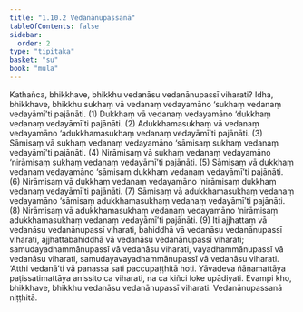 ```yaml
---
title: "1.10.2 Vedanānupassanā"
tableOfContents: false
sidebar:
  order: 2
type: "tipitaka"
basket: "su"
book: "mula"
---
```



<DynamicBreadcrumb />

<Division number="113" book="mula">

<Paragraph number="336" book="mula">
Kathañca, bhikkhave, bhikkhu vedanāsu vedanānupassī viharati? Idha, bhikkhave, bhikkhu sukhaṃ vā vedanaṃ vedayamāno ‘sukhaṃ vedanaṃ vedayāmī’ti pajānāti. (1)
</Paragraph>

<Paragraph number="337" book="mula">
Dukkhaṃ vā vedanaṃ vedayamāno ‘dukkhaṃ vedanaṃ vedayāmī’ti pajānāti. (2)
</Paragraph>

<Paragraph number="338" book="mula">
Adukkhamasukhaṃ vā vedanaṃ vedayamāno ‘adukkhamasukhaṃ vedanaṃ vedayāmī’ti pajānāti. (3)
</Paragraph>

<Paragraph number="339" book="mula">
Sāmisaṃ vā sukhaṃ vedanaṃ vedayamāno ‘sāmisaṃ sukhaṃ vedanaṃ vedayāmī’ti pajānāti. (4)
</Paragraph>

<Paragraph number="340" book="mula">
Nirāmisaṃ vā sukhaṃ vedanaṃ vedayamāno ‘nirāmisaṃ sukhaṃ vedanaṃ vedayāmī’ti pajānāti. (5)
</Paragraph>

<Paragraph number="341" book="mula">
Sāmisaṃ vā dukkhaṃ vedanaṃ vedayamāno ‘sāmisaṃ dukkhaṃ vedanaṃ vedayāmī’ti pajānāti. (6)
</Paragraph>

<Paragraph number="342" book="mula">
Nirāmisaṃ vā dukkhaṃ vedanaṃ vedayamāno ‘nirāmisaṃ dukkhaṃ vedanaṃ vedayāmī’ti pajānāti. (7)
</Paragraph>

<Paragraph number="343" book="mula">
Sāmisaṃ vā adukkhamasukhaṃ vedanaṃ vedayamāno ‘sāmisaṃ adukkhamasukhaṃ vedanaṃ vedayāmī’ti pajānāti. (8)
</Paragraph>

<Paragraph number="344" book="mula">
Nirāmisaṃ vā adukkhamasukhaṃ vedanaṃ vedayamāno ‘nirāmisaṃ adukkhamasukhaṃ vedanaṃ vedayāmī’ti pajānāti. (9)
</Paragraph>

<Paragraph number="345" book="mula">
Iti ajjhattaṃ vā vedanāsu vedanānupassī viharati, bahiddhā vā vedanāsu vedanānupassī viharati, ajjhattabahiddhā vā vedanāsu vedanānupassī viharati; samudayadhammānupassī vā vedanāsu viharati, vayadhammānupassī vā vedanāsu viharati, samudayavayadhammānupassī vā vedanāsu viharati. ‘Atthi vedanā’ti vā panassa sati paccupaṭṭhitā hoti. Yāvadeva ñāṇamattāya paṭissatimattāya anissito ca viharati, na ca kiñci loke upādiyati. Evampi kho, bhikkhave, bhikkhu vedanāsu vedanānupassī viharati.

</Paragraph>
</Division>

<Paragraph number="346" type="center" book="mula">
Vedanānupassanā niṭṭhitā.
</Paragraph>